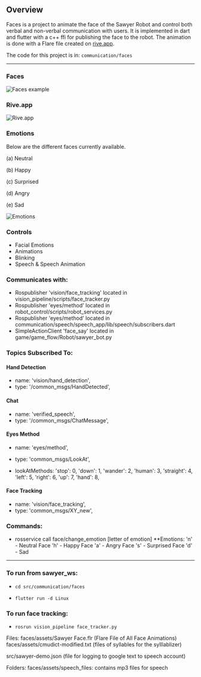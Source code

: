 ## Overview

Faces is a project to animate the face of the Sawyer Robot and control both verbal and non-verbal communication with users. It is implemented in dart and flutter with a c++ ffi for publishing the face to the robot. The animation is done with a Flare file created on [rive.app](https://rive.app/).

The code for this project is in: `communication/faces`

---

### Faces

![Faces example](/img/faces.jpg)

### Rive.app

![Rive.app](/img/Rive.app.jpg)

### Emotions

Below are the different faces currently available.

(a) Neutral

(b) Happy

(c) Surprised

(d) Angry

(e) Sad

![Emotions](/img/Expressions1.png)

### Controls

- Facial Emotions
- Animations
- Blinking
- Speech & Speech Animation

### Communicates with:

- Rospublisher 'vision/face_tracking' located in vision_pipeline/scripts/face_tracker.py
- Rospublisher 'eyes/method' located in robot_control/scripts/robot_services.py
- Rospublisher 'eyes/method' located in communication/speech/speech_app/lib/speech/subscribers.dart
- SimpleActionClient 'face_say' located in game/game_flow/Robot/sawyer_bot.py

### Topics Subscribed To:

#### Hand Detection

- name: 'vision/hand_detection',
- type: '/common_msgs/HandDetected',

#### Chat

- name: 'verified_speech',
- type: '/common_msgs/ChatMessage',

#### Eyes Method

- name: 'eyes/method',
- type: 'common_msgs/LookAt',

- lookAtMethods:
  'stop': 0,
  'down': 1,
  'wander': 2,
  'human': 3,
  'straight': 4,
  'left': 5,
  'right': 6,
  'up': 7,
  'hand': 8,

#### Face Tracking

- name: 'vision/face_tracking',
- type: 'common_msgs/XY_new',

### Commands:

- rosservice call face/change_emotion [letter of emotion]
  \*\*Emotions: 'n' - Neutral Face 'h' - Happy Face 'a' - Angry Face 's' - Surprised Face 'd' - Sad

---

### To run from sawyer_ws:

- `cd src/communication/faces`

- `flutter run -d Linux`

### To run face tracking:

- `rosrun vision_pipeline face_tracker.py`

Files:
faces/assets/Sawyer Face.flr (Flare File of All Face Animations)
faces/assets/cmudict-modified.txt (files of syllables for the sylllablizer)

src/sawyer-demo.json (file for logging to google text to speech account)

Folders:
faces/assets/speech_files: contains mp3 files for speech
